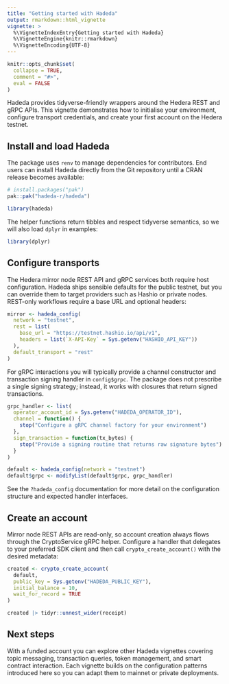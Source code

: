 ```yaml
---
title: "Getting started with Hadeda"
output: rmarkdown::html_vignette
vignette: >
  %\VignetteIndexEntry{Getting started with Hadeda}
  %\VignetteEngine{knitr::rmarkdown}
  %\VignetteEncoding{UTF-8}
---
```


```r
knitr::opts_chunk$set(
  collapse = TRUE,
  comment = "#>",
  eval = FALSE
)
```

Hadeda provides tidyverse-friendly wrappers around the Hedera REST and gRPC
APIs. This vignette demonstrates how to initialise your environment, configure
transport credentials, and create your first account on the Hedera testnet.

## Install and load Hadeda

The package uses `renv` to manage dependencies for contributors. End users can
install Hadeda directly from the Git repository until a CRAN release becomes
available:

```r
# install.packages("pak")
pak::pak("hadeda-r/hadeda")

library(hadeda)
```

The helper functions return tibbles and respect tidyverse semantics, so we will
also load `dplyr` in examples:

```r
library(dplyr)
```

## Configure transports

The Hedera mirror node REST API and gRPC services both require host
configuration. Hadeda ships sensible defaults for the public testnet, but you
can override them to target providers such as Hashio or private nodes. REST-only
workflows require a base URL and optional headers:

```r
mirror <- hadeda_config(
  network = "testnet",
  rest = list(
    base_url = "https://testnet.hashio.io/api/v1",
    headers = list(`X-API-Key` = Sys.getenv("HASHIO_API_KEY"))
  ),
  default_transport = "rest"
)
```

For gRPC interactions you will typically provide a channel constructor and
transaction signing handler in `config$grpc`. The package does not prescribe a
single signing strategy; instead, it works with closures that return signed
transactions.

```r
grpc_handler <- list(
  operator_account_id = Sys.getenv("HADEDA_OPERATOR_ID"),
  channel = function() {
    stop("Configure a gRPC channel factory for your environment")
  },
  sign_transaction = function(tx_bytes) {
    stop("Provide a signing routine that returns raw signature bytes")
  }
)

default <- hadeda_config(network = "testnet")
default$grpc <- modifyList(default$grpc, grpc_handler)
```

See the `?hadeda_config` documentation for more detail on the configuration
structure and expected handler interfaces.

## Create an account

Mirror node REST APIs are read-only, so account creation always flows through
the CryptoService gRPC helper. Configure a handler that delegates to your
preferred SDK client and then call `crypto_create_account()` with the desired
metadata:

```r
created <- crypto_create_account(
  default,
  public_key = Sys.getenv("HADEDA_PUBLIC_KEY"),
  initial_balance = 10,
  wait_for_record = TRUE
)

created |> tidyr::unnest_wider(receipt)
```

## Next steps

With a funded account you can explore other Hadeda vignettes covering topic
messaging, transaction queries, token management, and smart contract
interaction. Each vignette builds on the configuration patterns introduced here
so you can adapt them to mainnet or private deployments.
